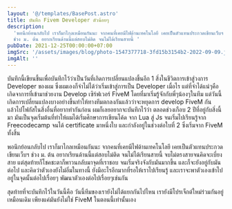 ```yaml
---
layout: '@/templates/BasePost.astro'
title: บันทึก Fivem Developer ตัวน้อยๆ
description:
  'พอนึกย้อนกลับไป เราก็มาไกลเหมือนกันนะ จากคนที่เคยมีไฟด้านเทคโนโลยี เคยเป็นตัวแทนประกวดเขียนเว็บฯ
  ช่วง ม. ต้น อยากเรียนด้านนี้แต่สอบไม่ติด จนไม่ได้เรียนสายนี้ '
pubDate: 2021-12-25T00:00:00+07:00
imgSrc: '/assets/images/blog/photo-1547377718-3fd15b3154b2-2022-09-09.jpeg'
imgAlt: ''
---
```


บันทึกนี้เขียนขึ้นเพื่อบันทึกไว้ว่าเป็นวันที่เกิดการเปลี่ยนแปลงขึ้นอีก 1 สิ่งในชีวิตการเข้าสู่วงการ Developer ของผม ซึ่งผมเองก็จำไม่ได้ว่าเริ่มเข้าสู่การเป็น Developer เมื่อไร แต่ที่จำได้แน่ๆคือเกิดจาการที่เข้ามาช่วยงาน Develop เซิร์ฟเวอร์ FiveM โดยที่มาเริ่มรู้จักกับพี่ๆน้องๆในทีม แต่วันนี้เกิดการเปลี่ยนแปลงบางอย่างขึ้นทำให้ทางทีมตกลงกันแล้วว่าจะหยุดการ develop FiveM กันแล้วไปโฟกัสในสิ่งอื่นที่อยากทำกันก่อน ผมก็เลยอยากจะบันทึกไว้ว่า ตลอดช่วงเกือบ 2 ปีที่อยู่กับสิ่งนี้มา มันเป็นจุดเริ่มต้นที่ทำให้ผมได้เริ่มศึกษาการเขียนโค้ด จาก Lua สู่ Js จนเริ่มไปเรียนรู้จาก Freecodecamp จนได้ certificate มาหนึ่งใบ และกำลังอยู่ในช่วงต่อใบที่ 2 ซึ่งเริ่มจาก FiveM ทั้งสิ้น

พอนึกย้อนกลับไป เราก็มาไกลเหมือนกันนะ จากคนที่เคยมีไฟด้านเทคโนโลยี เคยเป็นตัวแทนประกวดเขียนเว็บฯ ช่วง ม. ต้น อยากเรียนด้านนี้แต่สอบไม่ติด จนไม่ได้เรียนสายนี้ จบไม่ตรงสายจนคิดจะเบี่ยงสาย แต่สุดท้ายก็โชคชะตาก็พาวนกลับมาจุดที่เราชอบ จนเริ่มจริงจังกับมันมากขึ้น และก็จะยังอยู่กับมันต่อไป และคิดว่าตัวเองยังไม่อิ่มในทางนี้ ยังมีอะไรอีกมากที่รอให้เราไปเรียนรู้ และเราจะพาตัวเองเข้าไปอยู่ในจุดนั้นต่อไปเรื่อยๆ พัฒนาตัวเองต่อไปเรื่อยๆเช่นกัน

สุดท้ายที่จะบันทึกไว้ในวันนี้คือ วันนี้ทีมของเรายังไม่ได้แยกกันไปไหน เรายังมีโปรเจ็กต์ใหม่ร่วมกันอยู่เหมือนเดิม เพียงแค่มันยังไม่ใช่ FiveM ในตอนนี้เท่านั้นเอง
